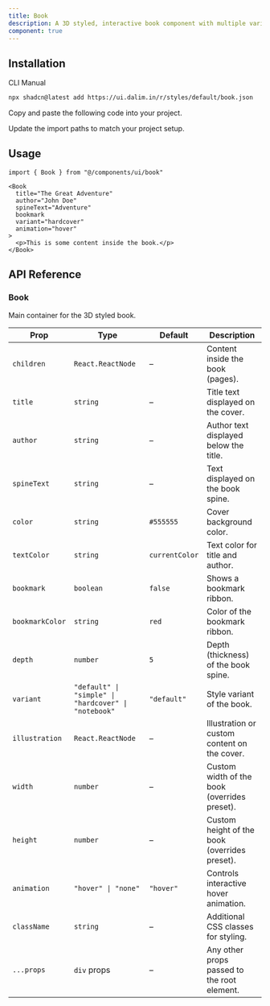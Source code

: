 ```yaml
---
title: Book
description: A 3D styled, interactive book component with multiple variants and props.
component: true 
---
```


<ComponentPreview
  name="book-default"
  className="[.preview]:min-h-[400px]"
  description="A 3D interactive book with title, author, and bookmark"
  align="start"
/>

<ComponentPreview
  name="book-thick"
  className="[.preview]:min-h-[400px]"
  description="A 3D interactive book with title, author, and bookmark"
  align="start"
/>


<ComponentPreview
  name="book-wide"
  className="[.preview]:min-h-[400px]"
  description="A 3D interactive book with title, author, and bookmark"
  align="start"
/>

## Installation

<CodeTabs>

<TabsList>
  <TabsTrigger value="cli">CLI</TabsTrigger>
  <TabsTrigger value="manual">Manual</TabsTrigger>
</TabsList>

<TabsContent value="cli">

```bash
npx shadcn@latest add https://ui.dalim.in/r/styles/default/book.json
```

</TabsContent>

<TabsContent value="manual">

<Steps>

<Step>Copy and paste the following code into your project.</Step>

<ComponentSource name="book" title="components/ui/book.tsx" />

<Step>Update the import paths to match your project setup.</Step>

</Steps>

</TabsContent>

</CodeTabs>

## Usage

```tsx showLineNumbers
import { Book } from "@/components/ui/book"

<Book
  title="The Great Adventure"
  author="John Doe"
  spineText="Adventure"
  bookmark
  variant="hardcover"
  animation="hover"
>
  <p>This is some content inside the book.</p>
</Book>
```

## API Reference

### Book

Main container for the 3D styled book.

| Prop           | Type                                                               | Default       | Description |
|----------------|--------------------------------------------------------------------|---------------|-------------|
| `children`     | `React.ReactNode`                                                  | –             | Content inside the book (pages). |
| `title`        | `string`                                                           | –             | Title text displayed on the cover. |
| `author`       | `string`                                                           | –             | Author text displayed below the title. |
| `spineText`    | `string`                                                           | –             | Text displayed on the book spine. |
| `color`        | `string`                                                           | `#555555`     | Cover background color. |
| `textColor`    | `string`                                                           | `currentColor`| Text color for title and author. |
| `bookmark`     | `boolean`                                                          | `false`       | Shows a bookmark ribbon. |
| `bookmarkColor`| `string`                                                           | `red`         | Color of the bookmark ribbon. |
| `depth`        | `number`                                                           | `5`           | Depth (thickness) of the book spine. |
| `variant`      | `"default" \| "simple" \| "hardcover" \| "notebook"`               | `"default"`   | Style variant of the book. |
| `illustration` | `React.ReactNode`                                                  | –             | Illustration or custom content on the cover. |
| `width`        | `number`                                                           | –             | Custom width of the book (overrides preset). |
| `height`       | `number`                                                           | –             | Custom height of the book (overrides preset). |
| `animation`    | `"hover" \| "none"`                                                | `"hover"`     | Controls interactive hover animation. |
| `className`    | `string`                                                           | –             | Additional CSS classes for styling. |
| `...props`     | `div` props                                                        | –             | Any other props passed to the root element. |

